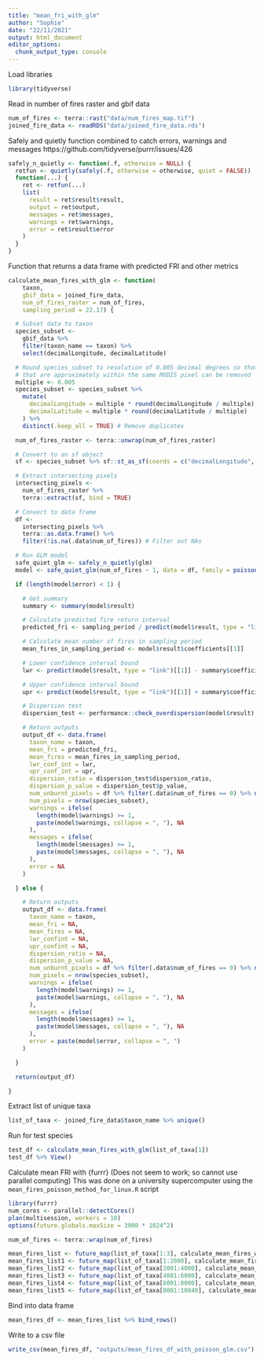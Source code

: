 ```yaml
---
title: "mean_fri_with_glm"
author: "Sophie"
date: "22/11/2021"
output: html_document
editor_options:
  chunk_output_type: console
---
```



Load libraries

```r
library(tidyverse)
```


Read in number of fires raster and gbif data

```r
num_of_fires <- terra::rast("data/num_fires_map.tif")
joined_fire_data <- readRDS("data/joined_fire_data.rds")
```


Safely and quietly function combined to catch errors, warnings and messages
https://github.com/tidyverse/purrr/issues/426

```r
safely_n_quietly <- function(.f, otherwise = NULL) {
  retfun <- quietly(safely(.f, otherwise = otherwise, quiet = FALSE))
  function(...) {
    ret <- retfun(...)
    list(
      result = ret$result$result,
      output = ret$output,
      messages = ret$messages,
      warnings = ret$warnings,
      error = ret$result$error
    )
  }
}
```


Function that returns a data frame with predicted FRI and other metrics

```r
calculate_mean_fires_with_glm <- function(
    taxon,
    gbif_data = joined_fire_data,
    num_of_fires_raster = num_of_fires,
    sampling_period = 22.17) {

  # Subset data to taxon
  species_subset <-
    gbif_data %>%
    filter(taxon_name == taxon) %>%
    select(decimalLongitude, decimalLatitude)

  # Round species_subset to resolution of 0.005 decimal degrees so that any coordinates
  # that are approximately within the same MODIS pixel can be removed
  multiple <- 0.005
  species_subset <- species_subset %>%
    mutate(
      decimalLongitude = multiple * round(decimalLongitude / multiple),
      decimalLatitude = multiple * round(decimalLatitude / multiple)
    ) %>%
    distinct(.keep_all = TRUE) # Remove duplicates

  num_of_fires_raster <- terra::unwrap(num_of_fires_raster)

  # Convert to an sf object
  sf <- species_subset %>% sf::st_as_sf(coords = c("decimalLongitude", "decimalLatitude"))

  # Extract intersecting pixels
  intersecting_pixels <-
    num_of_fires_raster %>%
    terra::extract(sf, bind = TRUE)

  # Convert to data frame
  df <-
    intersecting_pixels %>%
    terra::as.data.frame() %>%
    filter(!is.na(.data$num_of_fires)) # Filter out NAs

  # Run GLM model
  safe_quiet_glm <- safely_n_quietly(glm)
  model <- safe_quiet_glm(num_of_fires ~ 1, data = df, family = poisson(link = "identity"))

  if (length(model$error) < 1) {

    # Get summary
    summary <- summary(model$result)

    # Calculate predicted fire return interval
    predicted_fri <- sampling_period / predict(model$result, type = "link")[[1]]

    # Calculate mean number of fires in sampling period
    mean_fires_in_sampling_period <- model$result$coefficients[[1]]

    # Lower confidence interval bound
    lwr <- predict(model$result, type = "link")[[1]] - summary$coefficients[[2]] * 1.96

    # Upper confidence interval bound
    upr <- predict(model$result, type = "link")[[1]] + summary$coefficients[[2]] * 1.96

    # Dispersion test
    dispersion_test <- performance::check_overdispersion(model$result)

    # Return outputs
    output_df <- data.frame(
      taxon_name = taxon,
      mean_fri = predicted_fri,
      mean_fires = mean_fires_in_sampling_period,
      lwr_conf_int = lwr,
      upr_conf_int = upr,
      dispersion_ratio = dispersion_test$dispersion_ratio,
      dispersion_p_value = dispersion_test$p_value,
      num_unburnt_pixels = df %>% filter(.data$num_of_fires == 0) %>% nrow(),
      num_pixels = nrow(species_subset),
      warnings = ifelse(
        length(model$warnings) >= 1,
        paste(model$warnings, collapse = ", "), NA
      ),
      messages = ifelse(
        length(model$messages) >= 1,
        paste(model$messages, collapse = ", "), NA
      ),
      error = NA
    )

  } else {

    # Return outputs
    output_df <- data.frame(
      taxon_name = taxon,
      mean_fri = NA,
      mean_fires = NA,
      lwr_confint = NA,
      upr_confint = NA,
      dispersion_ratio = NA,
      dispersion_p_value = NA,
      num_unburnt_pixels = df %>% filter(.data$num_of_fires == 0) %>% nrow(),
      num_pixels = nrow(species_subset),
      warnings = ifelse(
        length(model$warnings) >= 1,
        paste(model$warnings, collapse = ", "), NA
      ),
      messages = ifelse(
        length(model$messages) >= 1,
        paste(model$messages, collapse = ", "), NA
      ),
      error = paste(model$error, collapse = ", ")
    )

  }

  return(output_df)

}
```



Extract list of unique taxa

```r
list_of_taxa <- joined_fire_data$taxon_name %>% unique()
```


Run for test species

```r
test_df <- calculate_mean_fires_with_glm(list_of_taxa[1])
test_df %>% View()
```


Calculate mean FRI with {furrr}
(Does not seem to work; so cannot use parallel computing)
This was done on a university supercomputer using the `mean_fires_poisson_method_for_linux.R` script

```r
library(furrr)
num_cores <- parallel::detectCores()
plan(multisession, workers = 10)
options(future.globals.maxSize = 3000 * 1024^2)
```

```r
num_of_fires <- terra::wrap(num_of_fires)

mean_fires_list <- future_map(list_of_taxa[1:3], calculate_mean_fires_with_glm, .progress = TRUE)
mean_fires_list1 <- future_map(list_of_taxa[1:2000], calculate_mean_fires_with_glm, .progress = TRUE)
mean_fires_list2 <- future_map(list_of_taxa[2001:4000], calculate_mean_fires_with_glm, .progress = TRUE)
mean_fires_list3 <- future_map(list_of_taxa[4001:6000], calculate_mean_fires_with_glm, .progress = TRUE)
mean_fires_list4 <- future_map(list_of_taxa[6001:8000], calculate_mean_fires_with_glm, .progress = TRUE)
mean_fires_list5 <- future_map(list_of_taxa[8001:10840], calculate_mean_fires_with_glm, .progress = TRUE)
```


Bind into data frame

```r
mean_fires_df <- mean_fires_list %>% bind_rows()
```


Write to a csv file

```r
write_csv(mean_fires_df, "outputs/mean_fires_df_with_poisson_glm.csv")
```

